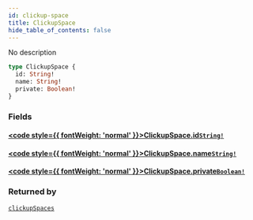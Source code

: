 ```yaml
---
id: clickup-space
title: ClickupSpace
hide_table_of_contents: false
---
```








No description

```graphql
type ClickupSpace {
  id: String!
  name: String!
  private: Boolean!
}
```


### Fields

#### [<code style={{ fontWeight: 'normal' }}>ClickupSpace.<b>id</b></code>](#)<Bullet />[`String!`](/api/graphql/documentation/scalars/string) <Badge class="secondary" text="non-null"/> <Badge class="secondary" text="scalar"/>
> 
> 

#### [<code style={{ fontWeight: 'normal' }}>ClickupSpace.<b>name</b></code>](#)<Bullet />[`String!`](/api/graphql/documentation/scalars/string) <Badge class="secondary" text="non-null"/> <Badge class="secondary" text="scalar"/>
> 
> 

#### [<code style={{ fontWeight: 'normal' }}>ClickupSpace.<b>private</b></code>](#)<Bullet />[`Boolean!`](/api/graphql/documentation/scalars/boolean) <Badge class="secondary" text="non-null"/> <Badge class="secondary" text="scalar"/>
> 
> 



### Returned by

[`clickupSpaces`](/api/graphql/documentation/queries/clickup-spaces)  <Badge class="secondary" text="query"/>




